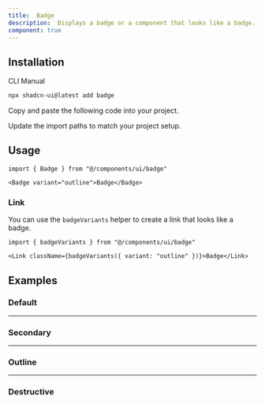 ```yaml
---
title:  Badge
description:  Displays a badge or a component that looks like a badge.
component: true
---
```


<ComponentPreview name="badge-demo" description="A badge" />

## Installation

<Tabs defaultValue="cli">

<TabsList>
  <TabsTrigger value="cli">CLI</TabsTrigger>
  <TabsTrigger value="manual">Manual</TabsTrigger>
</TabsList>
<TabsContent value="cli">

```bash
npx shadcn-ui@latest add badge
```

</TabsContent>

<TabsContent value="manual">

<Steps>

<Step>Copy and paste the following code into your project.</Step>

<ComponentSource name="badge" />

<Step>Update the import paths to match your project setup.</Step>

</Steps>

</TabsContent>

</Tabs>

## Usage

```tsx
import { Badge } from "@/components/ui/badge"
```

```tsx
<Badge variant="outline">Badge</Badge>
```

### Link

You can use the `badgeVariants` helper to create a link that looks like a badge.

```tsx
import { badgeVariants } from "@/components/ui/badge"
```

```tsx
<Link className={badgeVariants({ variant: "outline" })}>Badge</Link>
```

## Examples

### Default

<ComponentPreview name="badge-demo" description="A badge" />

---

### Secondary

<ComponentPreview
  name="badge-secondary"
  description="A badge using secondary as variant."
/>

---

### Outline

<ComponentPreview
  name="badge-outline"
  description="A badge using outline as variant."
/>

---

### Destructive

<ComponentPreview name="badge-destructive" description="A destructive badge." />
